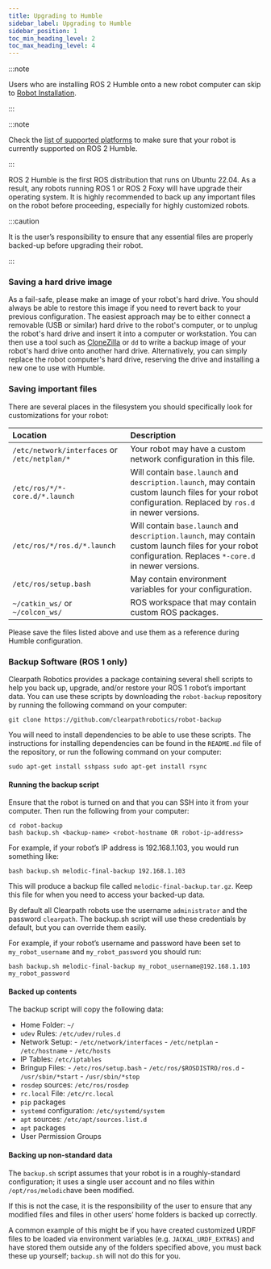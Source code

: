 ```yaml
---
title: Upgrading to Humble
sidebar_label: Upgrading to Humble
sidebar_position: 1
toc_min_heading_level: 2
toc_max_heading_level: 4
---
```


:::note

Users who are installing ROS 2 Humble onto a new robot computer can skip to [Robot Installation](./robot).

:::

:::note

Check the [list of supported platforms](../#supported-platforms) to make sure that your robot is currently supported on ROS 2 Humble.

:::

ROS 2 Humble is the first ROS distribution that runs on Ubuntu 22.04. As a result, any robots running ROS 1 or
ROS 2 Foxy will have upgrade their operating system. It is highly recommended to back up any important files on the robot
before proceeding, especially for highly customized robots.

:::caution

It is the user’s responsibility to ensure that any essential files are properly backed-up before upgrading their robot.

:::

### Saving a hard drive image

As a fail-safe, please make an image of your robot's hard drive. You should always be able to restore this image if you need to revert back to your previous configuration. The easiest approach may be to either connect a removable (USB or similar) hard drive to the robot's computer, or to unplug the robot's hard drive and insert it into a computer or workstation. You can then use a tool such as [CloneZilla](https://clonezilla.org/) or `dd` to write a backup image of your robot's hard drive onto another hard drive. Alternatively, you can simply replace the robot computer's hard drive, reserving the drive and installing a new one to use with Humble.

### Saving important files

There are several places in the filesystem you should specifically look for customizations for your robot:

| **Location**                                  | **Description**                                                                                                                                           |
| :-------------------------------------------- | :-------------------------------------------------------------------------------------------------------------------------------------------------------- |
| `/etc/network/interfaces` or `/etc/netplan/*` | Your robot may have a custom network configuration in this file.                                                                                          |
| `/etc/ros/*/*-core.d/*.launch`                | Will contain `base.launch` and `description.launch`, may contain custom launch files for your robot configuration. Replaced by `ros.d` in newer versions. |
| `/etc/ros/*/ros.d/*.launch `                  | Will contain `base.launch` and `description.launch`, may contain custom launch files for your robot configuration. Replaces `*-core.d` in newer versions. |
| `/etc/ros/setup.bash`                         | May contain environment variables for your configuration.                                                                                                 |
| `~/catkin_ws/` or `~/colcon_ws/`              | ROS workspace that may contain custom ROS packages.                                                                                                       |

Please save the files listed above and use them as a reference during Humble configuration.

### Backup Software (ROS 1 only)

Clearpath Robotics provides a package containing several shell scripts to help you back up, upgrade, and/or restore your ROS 1 robot’s important data. You can use these scripts by downloading the `robot-backup` repository by running the following command on your computer:

```
git clone https://github.com/clearpathrobotics/robot-backup
```

You will need to install dependencies to be able to use these scripts. The instructions for installing dependencies can be found in the `README.md` file of the repository, or run the following command on your computer:

```
sudo apt-get install sshpass sudo apt-get install rsync
```

#### Running the backup script

Ensure that the robot is turned on and that you can SSH into it from your computer. Then run the following from your computer:

```
cd robot-backup
bash backup.sh <backup-name> <robot-hostname OR robot-ip-address>
```

For example, if your robot’s IP address is 192.168.1.103, you would run something like:

```
bash backup.sh melodic-final-backup 192.168.1.103
```

This will produce a backup file called `melodic-final-backup.tar.gz`. Keep this file for when you need to access your backed-up data.

By default all Clearpath robots use the username `administrator` and the password `clearpath`. The backup.sh script will use these credentials by default, but you can override them easily.

For example, if your robot’s username and password have been set to `my_robot_username` and `my_robot_password` you should run:

```
bash backup.sh melodic-final-backup my_robot_username@192.168.1.103 my_robot_password
```

#### Backed up contents

The backup script will copy the following data:

- Home Folder: `~/`
- `udev` Rules: `/etc/udev/rules.d`
- Network Setup: - `/etc/network/interfaces` - `/etc/netplan` - `/etc/hostname` - `/etc/hosts`
- IP Tables: `/etc/iptables`
- Bringup Files: - `/etc/ros/setup.bash` - `/etc/ros/$ROSDISTRO/ros.d` - `/usr/sbin/*start` - `/usr/sbin/*stop`
- `rosdep` sources: `/etc/ros/rosdep`
- `rc.local` File: `/etc/rc.local`
- `pip` packages
- `systemd` configuration: `/etc/systemd/system`
- `apt` sources: `/etc/apt/sources.list.d`
- `apt` packages
- User Permission Groups

#### Backing up non-standard data

The `backup.sh` script assumes that your robot is in a roughly-standard configuration; it uses a single user account and no files within `/opt/ros/melodic`have been modified.

If this is not the case, it is the responsibility of the user to ensure that any modified files and files in other users’ home folders is backed up correctly.

A common example of this might be if you have created customized URDF files to be loaded via environment variables (e.g. `JACKAL_URDF_EXTRAS`) and have stored them outside any of the folders specified above, you must back these up yourself; `backup.sh` will not do this for you.
